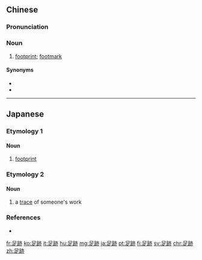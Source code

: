 {{also|足迹}}
==Chinese==
{{zh-forms}}

===Pronunciation===
{{zh-pron
|m=zú跡
|c=zuk1 zik1
|mn=qz:chiok-chiak/xm,zz:chiok-chek
|cat=n
}}

===Noun===
{{zh-noun}}

# [[footprint]]; [[footmark]]

====Synonyms====
* {{zh-l|數碼足跡}}
* {{zh-l|數字足跡}}

----

==Japanese==

===Etymology 1===
{{ja-kanjitab|あし|あと|yomi=kun}}

====Noun====
{{ja-noun|あしあと}}
# [[footprint]]

===Etymology 2===
{{ja-kanjitab|そく|せき|yomi=on}}

====Noun====
{{ja-noun|そくせき}}
# a [[trace]] of someone's work

===References===
* {{R:Shogakukan}}

[[fr:足跡]]
[[ko:足跡]]
[[it:足跡]]
[[hu:足跡]]
[[mg:足跡]]
[[ja:足跡]]
[[pt:足跡]]
[[fi:足跡]]
[[sv:足跡]]
[[chr:足跡]]
[[zh:足跡]]
